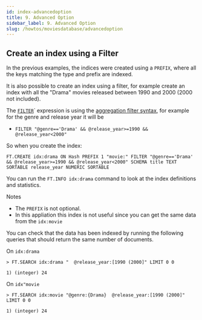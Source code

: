 ```yaml
---
id: index-advancedoption
title: 9. Advanced Option
sidebar_label: 9. Advanced Option
slug: /howtos/moviesdatabase/advancedoption
---
```


## Create an index using a Filter

In the previous examples, the indices were created using a `PREFIX`, where all the keys matching the type and prefix are indexed.

It is also possible to create an index using a filter, for example create an index with all the "Drama" movies released between 1990 and 2000 (2000 not included).

The [`FILTER`](https://oss.redis.com/redisearch/Aggregations/#filter_expressions)` expression is using the [aggregation filter syntax](https://oss.redis.com/redisearch/Aggregations/#filter_expressions), for example for the genre and release year it will be

- `FILTER "@genre=='Drama' && @release_year>=1990 && @release_year<2000"`

So when you create the index:

`FT.CREATE idx:drama ON Hash PREFIX 1 "movie:" FILTER "@genre=='Drama' && @release_year>=1990 && @release_year<2000" SCHEMA title TEXT SORTABLE release_year NUMERIC SORTABLE `

You can run the `FT.INFO idx:drama` command to look at the index definitions and statistics.

Notes

- The `PREFIX` is not optional.
- In this appliation this index is not useful since you can get the same data from the `idx:movie`

You can check that the data has been indexed by running the following queries that should return the same number of documents.

On `idx:drama`

```
> FT.SEARCH idx:drama "  @release_year:[1990 (2000]" LIMIT 0 0

1) (integer) 24
```

On `idx"movie`

```
> FT.SEARCH idx:movie "@genre:{Drama}  @release_year:[1990 (2000]" LIMIT 0 0

1) (integer) 24
```
